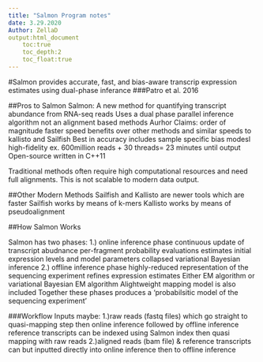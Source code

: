 ```yaml
---
title: "Salmon Program notes"
date: 3.29.2020
Author: ZellaD
output:html_document
	toc:true
	toc_depth:2
	toc_float:true
---
```


#Salmon provides accurate, fast, and bias-aware transcrip expression estimates using dual-phase inferance 
###Patro et al.  2016


##Pros to Salmon
Salmon:
	A new method for quantifying transcript abundance from RNA-seq reads 
	Uses a dual phase parallel inference algorithm not an alignment based methods
	Aurhor Claims: 
		order of magnitude faster speed benefits over other methods and similar speeds to kallisto and Sailfish
		Best in accuracy 
		includes sample specific bias modesl 
		high-fidelity
		ex. 600million reads + 30 threads= 23 minutes until output
		Open-source written in C++11

Traditional methods often require high computational resources and need full alignments. This is not scalable to modern data output. 

##Other Modern Methods
Sailfish and Kallisto are newer tools which are faster
	Sailfish works by means of k-mers
	Kallisto works by means of pseudoalignment

##How Salmon Works

Salmon has two phases:
	1.) online inference phase
		continuous update of transcript abudnance
		per-fragment probability evaluations
		estimates initial expression levels and model parameters
		collapsed variational Bayesian inference
	2.) offline inference phase
		highly-reduced representation of the sequencing experiment 
		refines expression estimates
		Either EM algorithm or variational Bayesian EM algorithm
	Alightweight mapping model is also included
	Together these phases produces a 'probabilsitic model of the sequencing experiment'

###Workflow
Inputs maybe:
	1.)raw reads (fastq files) which go straight to quasi-mapping step then online inference followed by offline inference
		reference transcripts can be indexed using Salmon index then quasi mapping with raw reads
	2.)aligned reads (bam file) & reference transcripts can but inputted directly into online inference then to offline inference


